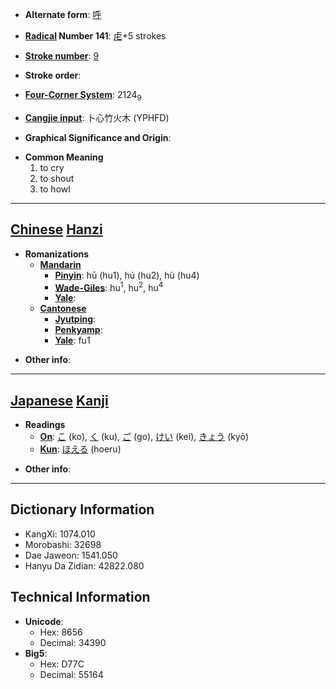 * '''Alternate form''': [[呼]]

* '''[[Wiktionary:Chinese radical index| Radical]] Number 141''': [[Wiktionary:Chinese radical index 虍|虍]]+5 strokes

* '''[[Wiktionary:Chinese total strokes index|Stroke number]]''': [[Wiktionary:Chinese total strokes index 9|9]]

* '''Stroke order''': 

* '''[[Wiktionary:Chinese four corner index|Four-Corner System]]''': 2124<sub>9</sub>

* '''[[Wiktionary:Chinese Cangjie index|Cangjie input]]''': 卜心竹火木 (YPHFD)

* '''Graphical Significance and Origin''': 

* '''Common Meaning'''
*#to cry
*# to shout
*# to howl


----

== [[Chinese]] [[Hanzi]] ==

* '''Romanizations'''
** '''[[Mandarin]]'''
*** '''[[Pinyin]]''': hū (hu1), hú (hu2), hù (hu4)
*** '''[[Wade-Giles]]''': hu<sup>1</sup>, hu<sup>2</sup>, hu<sup>4</sup>
*** '''[[Yale]]''': 
** '''[[Cantonese]]'''
*** '''[[Jyutping]]''':
*** '''[[Penkyamp]]''': 
*** '''[[Yale]]''': fu1

* '''Other info''': 

----

== [[Japanese]] [[Kanji]] ==

* '''Readings'''
** '''[[On]]''': [[こ]] (ko), [[く]] (ku), [[ご]] (go), [[けい]] (kei), [[きょう]] (kyō)
** '''[[Kun]]''': [[ほえる]] (hoeru)

* '''Other info''':  

----

== Dictionary Information ==

* KangXi: 1074.010
* Morobashi: 32698
* Dae Jaweon: 1541.050
* Hanyu Da Zidian: 42822.080

== Technical Information ==

* '''Unicode''':
** Hex: 8656
** Decimal: 34390
* '''Big5''':
** Hex: D77C
** Decimal: 55164